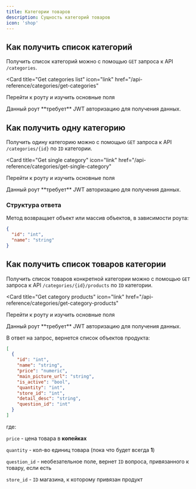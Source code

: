 ```yaml
---
title: Категории товаров
description: Сущность категорий товаров
icon: 'shop'
---
```


## Как получить список категорий

Получить список категорий можно с помощью `GET` запроса к API `/categories`.

<Card
  title="Get categories list"
  icon="link"
  href="/api-reference/categories/get-categories"
>
  Перейти к роуту и изучить основные поля
</Card>

<Note>
  Данный роут **требует** JWT авторизацию для получения данных.
</Note>

## Как получить одну категорию

Получить одину категорию можно с помощью `GET` запроса к API `/categories/{id}` по `ID` категории.

<Card
  title="Get single category"
  icon="link"
  href="/api-reference/categories/get-single-category"
>
  Перейти к роуту и изучить основные поля
</Card>

<Note>
  Данный роут **требует** JWT авторизацию для получения данных.
</Note>

### Структура ответа

Метод возвращает объект или массив объектов, в зависимости роута:
```json
{
  "id": "int",
  "name": "string"
}
```

## Как получить список товаров категории

Получить список товаров конкретной категории можно с помощью `GET` запроса к API `/categories/{id}/products` по `ID` категории.

<Card
  title="Get category products"
  icon="link"
  href="/api-reference/categories/get-category-products"
>
  Перейти к роуту и изучить основные поля
</Card>

<Note>
  Данный роут **требует** JWT авторизацию для получения данных.
</Note>

В ответ на запрос, вернется список объектов продукта:

```json
[
  {
    "id": "int",
    "name": "string",
    "price": "numeric",
    "main_picture_url": "string",
    "is_active": "bool",
    "quantity": "int",
    "store_id": "int",
    "detail_desc": "string",
    "question_id": "int"
  }
]
```

где:

`price` - цена товара в **копейках**

`quantity` - кол-во единиц товара (пока что будет всегда **1**)

`question_id` - необезательное поле, вернет `ID` вопроса, привязанного к товару, если есть

`store_id` - `ID` магазина, к которому привязан продукт